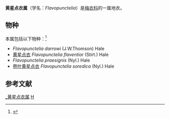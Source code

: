{{Automatic Taxobox
| taxon = Flavopunctelia 
| authority = (Krog) Hale
}}

'''黄星点衣属'''（学名：''Flavopunctelia''）是[[梅衣科|梅衣科]]的一属地衣。

==物种==
本属包括以下物种：<ref>{{cite web |title=Flavopunctelia (Krog) Hale, 1984 |url=https://www.gbif.org/species/2605671 |website=GBIF}}</ref>
* ''Flavopunctelia darrowi'' (J.W.Thomson) Hale
* [[黄星点衣|黄星点衣]] ''Flavopunctelia flaventior'' (Stirt.) Hale
* ''Flavopunctelia praesignis'' (Nyl.) Hale
* [[卷叶黄星点衣|卷叶黄星点衣]] ''Flavopunctelia soredica'' (Nyl.) Hale

==参考文献==
{{reflist}}

{{Taxonbar}}
[[Category:_黄星点衣属|]]
[[Category:_梅衣科|H]]